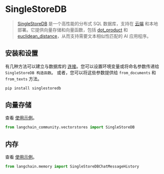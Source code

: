 # SingleStoreDB

>[SingleStoreDB](https://singlestore.com/) 是一个高性能的分布式 SQL 数据库，支持在 [云端](https://www.singlestore.com/cloud/) 和本地部署。它提供向量存储和向量函数，包括 [dot_product](https://docs.singlestore.com/managed-service/en/reference/sql-reference/vector-functions/dot_product.html) 和 [euclidean_distance](https://docs.singlestore.com/managed-service/en/reference/sql-reference/vector-functions/euclidean_distance.html)，从而支持需要文本相似性匹配的 AI 应用程序。

## 安装和设置

有几种方法可以建立与数据库的 [连接](https://singlestoredb-python.labs.singlestore.com/generated/singlestoredb.connect.html)。您可以设置环境变量或将命名参数传递给 `SingleStoreDB 构造函数`。
或者，您可以将这些参数提供给 `from_documents` 和 `from_texts` 方法。

```bash
pip install singlestoredb
```

## 向量存储

查看 [使用示例](/docs/integrations/vectorstores/singlestoredb)。

```python
from langchain_community.vectorstores import SingleStoreDB
```

## 内存

查看 [使用示例](/docs/integrations/memory/singlestoredb_chat_message_history)。

```python
from langchain.memory import SingleStoreDBChatMessageHistory
```
